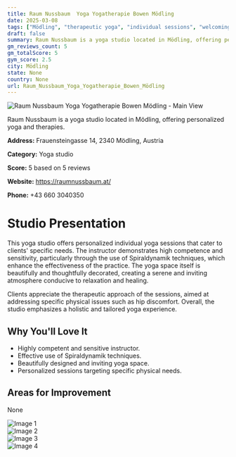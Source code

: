 ```yaml
---
title: Raum Nussbaum  Yoga Yogatherapie Bowen Mödling
date: 2025-03-08
tags: ["Mödling", "therapeutic yoga", "individual sessions", "welcoming atmosphere", "personalized approach", "Mödling"]  
draft: false
summary: Raum Nussbaum is a yoga studio located in Mödling, offering personalized yoga and therapies.
gm_reviews_count: 5
gm_totalScore: 5
gym_score: 2.5
city: Mödling
state: None
country: None
url: Raum_Nussbaum_Yoga_Yogatherapie_Bowen_Mödling
---
```


<div className="aspect-[16/9] relative my-8">
  <img 
    src="https://lh5.googleusercontent.com/p/AF1QipOXtYiBlb85It3FS-MXd-khJ5Cis1chRWjK5k95=w1920-h1080-k-no"
    alt="Raum Nussbaum  Yoga Yogatherapie Bowen Mödling - Main View"
    className="object-cover absolute inset-0 w-full h-full rounded-lg"
  />
</div>

Raum Nussbaum is a yoga studio located in Mödling, offering personalized yoga and therapies.

**Address:** Frauensteingasse 14, 2340 Mödling, Austria

**Category:** Yoga studio

**Score:** 5 based on 5 reviews

**Website:** https://raumnussbaum.at/

**Phone:** +43 660 3040350

# Studio Presentation

This yoga studio offers personalized individual yoga sessions that cater to clients' specific needs. The instructor demonstrates high competence and sensitivity, particularly through the use of Spiraldynamik techniques, which enhance the effectiveness of the practice. The yoga space itself is beautifully and thoughtfully decorated, creating a serene and inviting atmosphere conducive to relaxation and healing.

Clients appreciate the therapeutic approach of the sessions, aimed at addressing specific physical issues such as hip discomfort. Overall, the studio emphasizes a holistic and tailored yoga experience.

## Why You'll Love It

- Highly competent and sensitive instructor.
- Effective use of Spiraldynamik techniques.
- Beautifully designed and inviting yoga space.
- Personalized sessions targeting specific physical needs.

## Areas for Improvement

None

<div className="grid grid-cols-1 xl:grid-cols-2 gap-4 my-8">
<div className="aspect-[4/3] relative"><img src="https://lh5.googleusercontent.com/p/AF1QipOsmqQTvx9RGveqwR9TwZepvVYqBh5NJ_9unRv3=w1920-h1080-k-no" alt="Image 1" className="object-cover absolute inset-0 w-full h-full rounded-lg" /></div>
<div className="aspect-[4/3] relative"><img src="https://lh5.googleusercontent.com/p/AF1QipPhGup3xcQdTmONYmqV2HVRAgZhMHnrsY1iPySj=w1920-h1080-k-no" alt="Image 2" className="object-cover absolute inset-0 w-full h-full rounded-lg" /></div>
<div className="aspect-[4/3] relative"><img src="https://lh5.googleusercontent.com/p/AF1QipMm7cFclDqZrujH3orkwcFpLZbnFJlHjoYlHobo=w1920-h1080-k-no" alt="Image 3" className="object-cover absolute inset-0 w-full h-full rounded-lg" /></div>
<div className="aspect-[4/3] relative"><img src="https://lh5.googleusercontent.com/p/AF1QipNZJ6g6UzFUDMJWY-JNPuaqqFIshSF67p9YC7q4=w1920-h1080-k-no" alt="Image 4" className="object-cover absolute inset-0 w-full h-full rounded-lg" /></div>
</div>